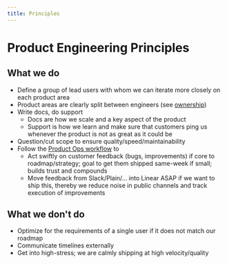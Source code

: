 ```yaml
---
title: Principles
---
```


# Product Engineering Principles

## What we do

- Define a group of lead users with whom we can iterate more closely on each product area
- Product areas are clearly split between engineers (see [ownership](/handbook/how-we-work/ownership))
- Write docs, do support
  - Docs are how we scale and a key aspect of the product
  - Support is how we learn and make sure that customers ping us whenever the product is not as great as it could be
- Question/cut scope to ensure quality/speed/maintainability
- Follow the [Product Ops workflow](/handbook/product-engineering/product-ops) to
  - Act swiftly on customer feedback (bugs, improvements) if core to roadmap/strategy; goal to get them shipped same-week if small; builds trust and compounds
  - Move feedback from Slack/Plain/… into Linear ASAP if we want to ship this, thereby we reduce noise in public channels and track execution of improvements

## What we don't do

- Optimize for the requirements of a single user if it does not match our roadmap
- Communicate timelines externally
- Get into high-stress; we are calmly shipping at high velocity/quality
